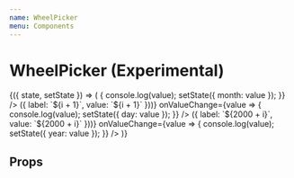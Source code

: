 ```yaml
---
name: WheelPicker
menu: Components
---
```



# WheelPicker (Experimental)

<Playground>
  <State initial={{ month: 'March', day: '15', year: '2019' }}>
    {({ state, setState }) => (
      <Box flexDirection="row">
        <WheelPicker
          value={state.month}
          options={[
            { label: 'January', value: 'January' },
            { label: 'February', value: 'February' },
            { label: 'March', value: 'March' },
            { label: 'April', value: 'April' },
            { label: 'May', value: 'May' },
            { label: 'June', value: 'June' },
            { label: 'July', value: 'July' },
            { label: 'August', value: 'August' },
            { label: 'September', value: 'September' },
            { label: 'October', value: 'October' },
            { label: 'November', value: 'November' },
            { label: 'December', value: 'December' },
          ]}
          onValueChange={value => {
            console.log(value);
            setState({ month: value });
          }}
        />
        <WheelPicker
          value={state.day}
          options={new Array(31)
            .fill(0)
            .map((v, i) => ({ label: `${i + 1}`, value: `${i + 1}` }))}
          onValueChange={value => {
            console.log(value);
            setState({ day: value });
          }}
        />
        <WheelPicker
          value={state.year}
          options={new Array(50)
            .fill(0)
            .map((v, i) => ({ label: `${2000 + i}`, value: `${2000 + i}` }))}
          onValueChange={value => {
            console.log(value);
            setState({ year: value });
          }}
        />
      </Box>
    )}
  </State>
</Playground>

## Props

<Props of={WheelPicker} />

